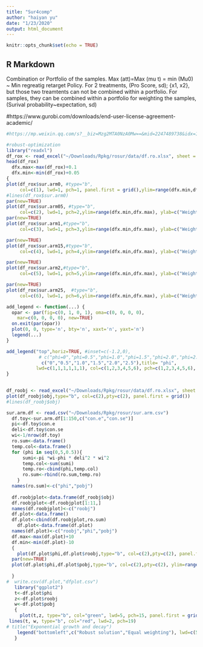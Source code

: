 ```yaml
---
title: "Sur4comp"
author: "haiyan yu"
date: "1/23/2020"
output: html_document
---
```


```r
knitr::opts_chunk$set(echo = TRUE)
```

## R Markdown


Combination or Portfolio of the samples.
Max (att)=Max (mu t) = min (Mu0)  ~ Min regreatig retarget Policy.
For 2 treatments, (Pro Score, sd); {x1, x2}, but those two treamtents can not be combined within a portfolio.
For samples, they can be combined within a portfolio for weighting the samples,
  (Surival probability~expectation, sd)
  
#https://www.gurobi.com/downloads/end-user-license-agreement-academic/

```r
#https://mp.weixin.qq.com/s?__biz=Mzg2MTA0NzA0Mw==&mid=2247489738&idx=1&sn=d3235cac119ecf4bda040be16e5bee64&chksm=ce1c48a6f96bc1b01f4cdab85e11e5d8dee0ef1baeebcd5518bd578c4497a730542b131ac907&mpshare=1&scene=1&srcid=1225XXhaqq7W0Tn6pD5lHgxg&sharer_sharetime=1577256733028&sharer_shareid=14497eed8c0a5433bb3e165bffe55937&exportkey=AcHgesG7515k42YUZoLb460%3D&pass_ticket=UNMeT9n%2FDckurVD3hbFVOketXB4PO%2FSsqKWDtMvHL4iBPpcVF4PfA%2FGJJFFc4%2FOu#rd

#robust-optimization 
library("readxl")
df_rox <- read_excel("~/Downloads/Rpkg/rosur/data/df.ro.xlsx", sheet = "X")
head(df_rox)      
  dfx.max<-max(df_rox)+0.1
  dfx.min<-min(df_rox)+0.05
{
plot(df_rox$sur.arm0, #type="b", 
     col=c(1), lwd=1, pch=1, panel.first = grid(),ylim=range(dfx.min,dfx.max), ylab=c("Weight"),xlab=("Unit"))
#lines(df_rox$sur.arm0)
par(new=TRUE)
plot(df_rox$sur.arm05, #type="b", 
     col=c(2), lwd=1, pch=2,ylim=range(dfx.min,dfx.max), ylab=c("Weight"),xlab=("Unit"))
par(new=TRUE)
plot(df_rox$sur.arm1,#type="b", 
     col=c(3), lwd=1, pch=3,ylim=range(dfx.min,dfx.max), ylab=c("Weight"),xlab=("Unit"))

par(new=TRUE)
plot(df_rox$sur.arm15,#type="b", 
     col=c(4), lwd=1, pch=4,ylim=range(dfx.min,dfx.max), ylab=c("Weight"),xlab=("Unit"))

par(new=TRUE)
plot(df_rox$sur.arm2,#type="b", 
     col=c(5), lwd=1, pch=5,ylim=range(dfx.min,dfx.max), ylab=c("Weight"),xlab=("Unit"))

par(new=TRUE)
plot(df_rox$sur.arm25,  #type="b", 
     col=c(6), lwd=1, pch=6,ylim=range(dfx.min,dfx.max), ylab=c("Weight"),xlab=("Unit"))

add_legend <- function(...) {
  opar <- par(fig=c(0, 1, 0, 1), oma=c(0, 0, 0, 0), 
    mar=c(0, 0, 0, 0), new=TRUE)
  on.exit(par(opar))
  plot(0, 0, type='n', bty='n', xaxt='n', yaxt='n')
  legend(...)
}

add_legend("top",horiz=TRUE, #inset=c(-1.2,0),
            # c("phi=0","phi=0.5","phi=1.0","phi=1.5","phi=2.0","phi=2.5"),
             c("0","0.5","1.0","1.5","2.0","2.5"),title= "phi",
           lwd=c(1,1,1,1,1,1), col=c(1,2,3,4,5,6), pch=c(1,2,3,4,5,6), y.intersp=1.5)
}
 
```


```r
df_roobj <- read_excel("~/Downloads/Rpkg/rosur/data/df.ro.xlsx", sheet = "Objc")
plot(df_roobj$obj,type="b", col=c(2),pty=c(2), panel.first = grid())
#lines(df_roobj$obj)
```



```r
sur.arm.df <- read.csv("~/Downloads/Rpkg/rosur/sur.arm.csv")
  df.toy<-sur.arm.df[1:150,c("con.e","con.se")]
  pi<-df.toy$con.e
  deli<-df.toy$con.se
  wi<-1/nrow(df.toy)
  ro.sum<-data.frame()
  temp.col<-data.frame()
  for (phi in seq(0,5,0.5)){
      sumi<-pi *wi-phi * deli^2 * wi^2
      temp.col<-sum(sumi)
      temp.ro<-cbind(phi,temp.col)
      ro.sum<-rbind(ro.sum,temp.ro)
    }
  names(ro.sum)<-c("phi","pobj")
  
  df.roobjplot<-data.frame(df_roobj$obj)
  df.roobjplot<-df.roobjplot[1:11,]
  names(df.roobjplot)<-c("roobj")
  df.plot<-data.frame()
  df.plot<-cbind(df.roobjplot,ro.sum)
    df.plot<-data.frame(df.plot)
  names(df.plot)<-c("roobj","phi","pobj")
  df.max<-max(df.plot)+10
  df.min<-min(df.plot)-10
  {
    plot(df.plot$phi,df.plot$roobj,type="b", col=c(2),pty=c(2), panel.first = grid(), ylim=range(df.min,df.max),ylab = "Objective",xlab = "phi")
  par(new=TRUE)
  plot(df.plot$phi,df.plot$pobj,type="b", col=c(2),pty=c(2), ylim=range(df.min,df.max),ylab = "Objective",xlab = "phi")
  
  }
#  write.csv(df.plot,"dfplot.csv")
   library("ggplot2")
   t<-df.plot$phi
   z<-df.plot$roobj
   w<-df.plot$pobj
   {
     plot(t,z, type="b", col="green", lwd=5, pch=15, panel.first = grid(),xlab="phi", ylab="Objective", ylim=range(df.min,df.max))
 lines(t, w, type="b", col="red", lwd=2, pch=19)
# title("Exponential growth and decay")
    legend("bottomleft",c("Robust solution","Equal weighting"), lwd=c(5,2), col=c("green","red"), pch=c(15,19), y.intersp=1.5)
   }
    
```
